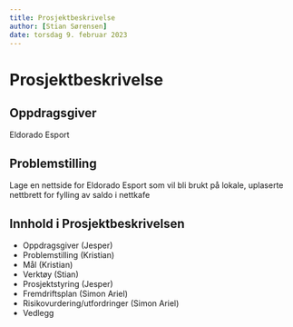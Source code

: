 ```yaml
---
title: Prosjektbeskrivelse
author: [Stian Sørensen]
date: torsdag 9. februar 2023
---
```


# Prosjektbeskrivelse

## Oppdragsgiver
Eldorado Esport

## Problemstilling
Lage en nettside for Eldorado Esport som vil bli brukt på lokale, uplaserte nettbrett for fylling av saldo i nettkafe


## Innhold i Prosjektbeskrivelsen

- Oppdragsgiver (Jesper)
- Problemstilling (Kristian)
- Mål (Kristian)
- Verktøy (Stian)
- Prosjektstyring (Jesper)
- Fremdriftsplan (Simon Ariel)
- Risikovurdering/utfordringer (Simon Ariel) 
- Vedlegg
